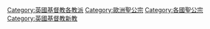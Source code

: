 [[Category:英國基督教各教派|Category:英國基督教各教派]]
[[Category:歐洲聖公宗|Category:歐洲聖公宗]]
[[Category:各國聖公宗|Category:各國聖公宗]]
[[Category:英國基督教新教|Category:英國基督教新教]]
